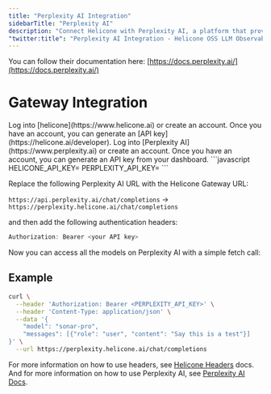 ```yaml
---
title: "Perplexity AI Integration"
sidebarTitle: "Perplexity AI"
description: "Connect Helicone with Perplexity AI, a platform that provides powerful language models including Sonar and Sonar Pro for various AI applications."
"twitter:title": "Perplexity AI Integration - Helicone OSS LLM Observability"
---
```


You can follow their documentation here: [https://docs.perplexity.ai/](https://docs.perplexity.ai/)

# Gateway Integration

<Steps>
  <Step title="Create a Helicone account">
    Log into [helicone](https://www.helicone.ai) or create an account. Once you have an account, you
    can generate an [API key](https://helicone.ai/developer).
  </Step>
  <Step title="Create a Perplexity AI account">
    Log into [Perplexity AI](https://www.perplexity.ai) or create an account. Once you have an account, you
    can generate an API key from your dashboard.
  </Step>
  <Step title="Set HELICONE_API_KEY and PERPLEXITY_API_KEY as environment variable">
```javascript
HELICONE_API_KEY=<your API key>
PERPLEXITY_API_KEY=<your API key>
```
  </Step>
  <Step title="Modify the base URL and add Auth headers">

Replace the following Perplexity AI URL with the Helicone Gateway URL:

`https://api.perplexity.ai/chat/completions` -> `https://perplexity.helicone.ai/chat/completions`

and then add the following authentication headers:

```javascript
Authorization: Bearer <your API key>
```

</Step>
</Steps>

Now you can access all the models on Perplexity AI with a simple fetch call:

## Example

```bash
curl \
  --header 'Authorization: Bearer <PERPLEXITY_API_KEY>' \
  --header 'Content-Type: application/json' \
  --data '{
    "model": "sonar-pro",
    "messages": [{"role": "user", "content": "Say this is a test"}]
}' \
  --url https://perplexity.helicone.ai/chat/completions
```

For more information on how to use headers, see [Helicone Headers](https://docs.helicone.ai/helicone-headers/header-directory#utilizing-headers) docs.
And for more information on how to use Perplexity AI, see [Perplexity AI Docs](https://docs.perplexity.ai/).
